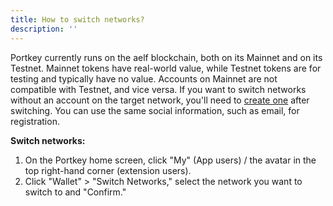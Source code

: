 ```yaml
---
title: How to switch networks?
description: ''
---
```


Portkey currently runs on the aelf blockchain, both on its Mainnet and on its Testnet. Mainnet tokens have real-world value, while Testnet tokens are for testing and typically have no value.
Accounts on Mainnet are not compatible with Testnet, and vice versa. If you want to switch networks without an account on the target network, you'll need to [create one](/docs/How-to-get-a-Portkey-account "") after switching. You can use the same social information, such as email, for registration.

**Switch networks:**

1. On the Portkey home screen, click "My" (App users) / the avatar in the top right-hand corner (extension users).
2. Click "Wallet" > "Switch Networks," select the network you want to switch to and "Confirm."
